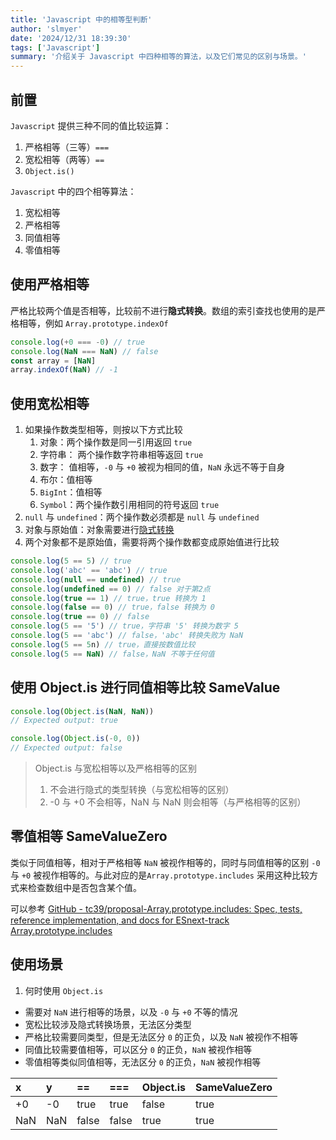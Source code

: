 ```yaml
---
title: 'Javascript 中的相等型判断'
author: 'slmyer'
date: '2024/12/31 18:39:30'
tags: ['Javascript']
summary: '介绍关于 Javascript 中四种相等的算法，以及它们常见的区别与场景。'
---
```


## 前置

`Javascript` 提供三种不同的值比较运算：

1. 严格相等（三等）`===`
2. 宽松相等（两等）`==`
3. `Object.is()`

`Javascript` 中的四个相等算法：

1. 宽松相等
2. 严格相等
3. 同值相等
4. 零值相等

## 使用严格相等

严格比较两个值是否相等，比较前不进行**隐式转换**。数组的索引查找也使用的是严格相等，例如 `Array.prototype.indexOf`

```typescript
console.log(+0 === -0) // true
console.log(NaN === NaN) // false
const array = [NaN]
array.indexOf(NaN) // -1
```

## 使用宽松相等

1. 如果操作数类型相等，则按以下方式比较
   1. 对象：两个操作数是同一引用返回 `true`
   2. 字符串： 两个操作数字符串相等返回 `true`
   3. 数字： 值相等，`-0` 与 `+0` 被视为相同的值，`NaN` 永远不等于自身
   4. 布尔：值相等
   5. `BigInt`：值相等
   6. `Symbol`：两个操作数引用相同的符号返回 `true`
2. `null` 与 `undefined`：两个操作数必须都是 `null` 与 `undefined`
3. 对象与原始值：对象需要进行[隐式转换](https://www.yuque.com/domkey/ff37ti/wn07nvmshx7kq7yg)
4. 两个对象都不是原始值，需要将两个操作数都变成原始值进行比较

```typescript
console.log(5 == 5) // true
console.log('abc' == 'abc') // true
console.log(null == undefined) // true
console.log(undefined == 0) // false 对于第2点
console.log(true == 1) // true，true 转换为 1
console.log(false == 0) // true，false 转换为 0
console.log(true == 0) // false
console.log(5 == '5') // true，字符串 '5' 转换为数字 5
console.log(5 == 'abc') // false，'abc' 转换失败为 NaN
console.log(5 == 5n) // true，直接按数值比较
console.log(5 == NaN) // false，NaN 不等于任何值
```

## 使用 Object.is 进行同值相等比较 SameValue

```typescript
console.log(Object.is(NaN, NaN))
// Expected output: true

console.log(Object.is(-0, 0))
// Expected output: false
```

> Object.is 与宽松相等以及严格相等的区别
>
> 1.  不会进行隐式的类型转换（与宽松相等的区别）
> 2.  -0 与 +0 不会相等，NaN 与 NaN 则会相等（与严格相等的区别）

## 零值相等 SameValueZero

类似于同值相等，相对于严格相等 `NaN` 被视作相等的，同时与同值相等的区别 `-0` 与 `+0` 被视作相等的。与此对应的是`Array.prototype.includes` 采用这种比较方式来检查数组中是否包含某个值。

可以参考 [GitHub - tc39/proposal-Array.prototype.includes: Spec, tests, reference implementation, and docs for ESnext-track Array.prototype.includes](https://github.com/tc39/proposal-Array.prototype.includes)

## 使用场景

1. 何时使用 `Object.is `

- 需要对 `NaN` 进行相等的场景，以及 `-0` 与 `+0` 不等的情况
- 宽松比较涉及隐式转换场景，无法区分类型
- 严格比较需要同类型，但是无法区分 `0` 的正负，以及 `NaN` 被视作不相等
- 同值比较需要值相等，可以区分 `0` 的正负，`NaN` 被视作相等
- 零值相等类似同值相等，无法区分 `0` 的正负，`NaN` 被视作相等

| <font>x</font>   | <font>y</font>    | <font>==</font> | <font>===</font> | <font>Object.is</font> | <font>SameValueZero</font> |
| :--------------- | :---------------- | :-------------- | :--------------- | :--------------------- | :------------------------- |
| <font>+0</font>  | <font >-0</font>  | true            | true             | false                  | true                       |
| <font>NaN</font> | <font >NaN</font> | false           | false            | true                   | true                       |
